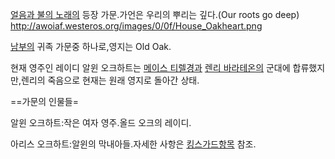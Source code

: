 [[얼음과 불의 노래]]의 등장 가문.가언은 우리의 뿌리는 깊다.(Our roots go deep)
http://awoiaf.westeros.org/images/0/0f/House_Oakheart.png

[[남부]]의 귀족 가문중 하나로,영지는 Old Oak.

현재 영주인 레이디 알윈 오크하트는 [[메이스 티렐]]경과 [[렌리 바라테온]]의 군대에 합류했지만,렌리의 죽음으로 현재는
원래 영지로 돌아간 상태.

==가문의 인물들=

알윈 오크하트:작은 여자 영주.올드 오크의 레이디.

아리스 오크하트:알윈의 막내아들.자세한 사항은 [[킹스가드]]항목 참조.

